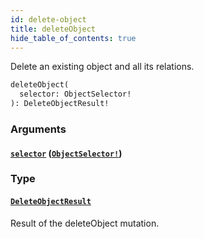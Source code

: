 ```yaml
---
id: delete-object
title: deleteObject
hide_table_of_contents: true
---
```



Delete an existing object and all its relations.

```graphql
deleteObject(
  selector: ObjectSelector!
): DeleteObjectResult!
```


### Arguments

#### [`selector`](#) ([`ObjectSelector!`](/docs/directory-api-reference/schema/objects/inputs/object-selector))




### Type

#### [`DeleteObjectResult`](/docs/directory-api-reference/schema/objects/objects/delete-object-result)

Result of the deleteObject mutation.




